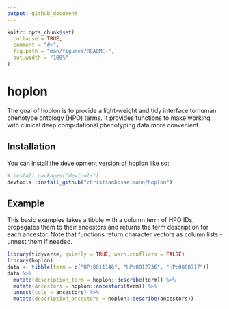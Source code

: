 ```yaml
---
output: github_document
---
```

```r
knitr::opts_chunk$set(
  collapse = TRUE,
  comment = "#>",
  fig.path = "man/figures/README-",
  out.width = "100%"
)
```

# hoplon

<!-- badges: start -->
<!-- badges: end -->

The goal of hoplon is to provide a light-weight and tidy interface to human phenotype ontology (HPO) terms. It provides functions to make working with clinical deep computational phenotyping data more convenient.

## Installation

You can install the development version of hoplon like so:

``` r
# install.packages("devtools")
devtools::install_github("christianbosselmann/hoplon")
```

## Example

This basic examples takes a tibble with a column term of HPO IDs, propagates them to their ancestors and returns the term description for each ancestor. Note that functions return character vectors as column lists - unnest them if needed.

```r
library(tidyverse, quietly = TRUE, warn.conflicts = FALSE)
library(hoplon)
data <- tibble(term = c("HP:0011146", "HP:0012736", "HP:0000717"))
data %>%
  mutate(description_term = hoplon::describe(term)) %>%
  mutate(ancestors = hoplon::ancestors(term)) %>% 
  unnest(cols = ancestors) %>%
  mutate(description_ancestors = hoplon::describe(ancestors)) 
  
```
